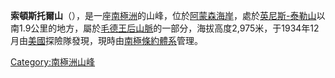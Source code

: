 {{coord|86|53|S|154|18|W|display=title}}

'''索頓斯托爾山'''（{{lang-en|Mount Saltonstall}}），是一座[[南極洲|南極洲]]的山峰，位於[[阿蒙森海岸|阿蒙森海岸]]，處於[[英尼斯-泰勒山|英尼斯-泰勒山]]以南1.9公里的地方，屬於[[毛德王后山脈|毛德王后山脈]]的一部分，海拔高度2,975米，于1934年12月由[[美國|美國]]探險隊發現，現時由[[南極條約體系|南極條約體系]]管理。

{{Antarctica-geo-stub}}
[[Category:南極洲山峰|Category:南極洲山峰]]